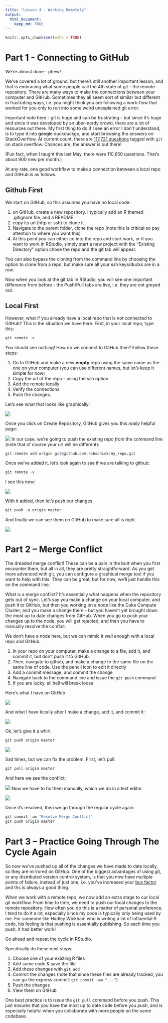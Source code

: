 ```yaml
---
title: "Lesson 4 - Working Remotely"
output: 
  html_document:
    keep_md: TRUE
---
```


```r
knitr::opts_chunk$set(echo = TRUE)
```

# Part 1 - Connecting to GitHub
We're almost done - phew! 

We've covered a lot of ground, but there's still another important lesson, and that is embracing what some people call the 4th state of git - the remote repository. There are many ways to make the connections between your computer and GitHub. Sometimes they all seem sort of similar but different in frustrating ways, i.e. you might think you are following a work-flow that worked for you only to run into some weird unexplained git error.

Important note here - git is huge and can be frustrating - but since it's huge and since it was developed by an uber-nerdy crowd, there are a lot of resources out there. My first thing to do if I see an error I don't understand, is to type it into ~~google~~ duckduckgo, and start browsing the answers on StackOverflow. At current count, there are [117,721 questions](https://stackoverflow.com/questions/tagged/git) tagged with ```git``` on stack overflow. Chances are, the answer is out there!

(Fun fact, when I taught this last May, there were 110,650 questions. That's about 900 new per month.)

At any rate, one good workflow to make a connection between a local repo and GitHub is as follows. 

## Github First
We start on GitHub, so this assumes you have no local code:

1. on GitHub, create a new repository. I typically add an R themed .gitignore file, and a README
2. copy its url (http or ssh) to clone it
3. Navigate to the parent folder, clone the repo (note this is critical so pay attention to where you want this)
4. At this point you can either cd into the repo and start work, or if you want to work in RStudio, simply start a new project with the "Existing Directory" option chose the repo and the git tab will appear.

You can also bypass the cloning from the command line by choosing the option to clone from a repo, but make sure all your ssh keys/ducks are in a row.

Now when you look at the git tab in RStudio, you will see one important difference from before - the Push/Pull tabs are live, i.e. they are not greyed out.

## Local First
However, what if you already have a local repo that is not connected to GitHub? This is the situation we have here. 
First, in your local repo, type this:

```r
git remote -v
```

You should see nothing! How do we connect to GitHub then? Follow these steps:

1. Go to GitHub and make a new __empty__ repo using the same name as the one on your computer (you can use different names, but let's keep it simple for now)
2. Copy the url of the repo - using the ssh option
3. Add the remote locally
4. Verify the connections
5. Push the changes.

Let's see what that looks like graphically:

![](images/repo.png)

Once you click on Create Repository, GitHub gives you this _really_ helpful page:

![](images/repoClone.png)
In our case, we're going to push the existing repo *from* the command line (note that of course your url will be different):

```r
git remote add origin git@github.com:robschick/my_repo.git
```

Once we've added it, let's look again to see if we are talking to github:

```r
git remote -v
```

I see this now:

![](images/remote2.png)


With it added, then let's push our changes
```r
git push -u origin master
```

And finally we can see them on GitHub to make sure all is right.

![](images/pushGitHub.png)

# Part 2 -- Merge Conflict
The dreaded merge conflict! These can be a pain in the butt when you first encounter them, but all in all, they are pretty straightforward. As you get more advanced with git, you can configure a graphical merge tool if you want to help with this. They can be great, but for now, we'll just handle this on the command line.

What is a merge conflict? It's essentially what happens when the repository gets out of sync. Let's say you make a change on your local computer, and push it to GitHub, but then you working on a node like the Duke Compute Cluster, and you make a change there - but you haven't yet brought down the most up to date changes from GitHub. When you go to push your changes up to the node, you will get rejected, and then you have to manually resolve the conflict. 

We don't have a node here, but we can mimic it well enough with a local repo and GitHub:

1. In your repo on your computer, make a change to a file, add it, and commit it, but don't push it to GitHub.
2. Then, navigate to github, and make a change to the same file on the same line of code. Use the pencil icon to edit it directly
3. Add a commit message, and commit the change
4. Navigate back to the command line and issue the ```git push``` command
5. If you are lucky, all hell will break loose

Here's what I have on GitHub

![](images/githubMerge.png)

And what I have locally after I make a change, add it, and commit it:

![](images/localMerge.png)

Ok, let's give it a whirl:

```r
git push origin master
```

![](images/pushFail2.png)

Sad times, but we can fix the problem. First, let's pull.

```r
git pull origin master
```

And here we see the conflict:

![](images/pullMerge.png)
Now we have to fix them manually, which we do in a text editor

![](images/subl_merge_conf.png)

Once it's resolved, then we go through the regular cycle again:

```r
git commit -am "Resolve Merge Conflict"
git push origin master
```



# Part 3 -- Practice Going Through The Cycle Again
So now we've pushed up all of the changes we have made to date locally, so they are mirrored on GitHub. One of the biggest advantages of using git, or any distributed version control system, is that you now have multiple points of failure, instead of just one, i.e. you've increased your [bus factor](https://en.wikipedia.org/wiki/Bus_factor) and ths is always a good thing. 

When we work with a remote repo, we now add an extra stage to our local git workflow. From time to time, we need to push our local changes to the remote repository. How often you do this is a matter of personal preference. I tend to do it a lot, especially since my code is typically only being used by me. For someone like Hadley Wickham who is writing a lot of influential R code, his feeling is that pushing is essentially publishing. So each time you push, it had better work!

Go ahead and repeat the cycle in RStudio. 

Specifically do these next steps:

1. Choose one of your existing R files
2. Add some code & save the file
3. Add these changes with ```git add```
4. Commit the changes (note that since these files are already tracked, you can go the express commit: ```git commit -am "..."```)
5. Push the changes
6. View them on GitHub

One best practice is to issue the ```git pull``` command before you push. This just ensures that you have the most up to date code before you push, and is especially helpful when you collaborate with more people on the same codebase. 
